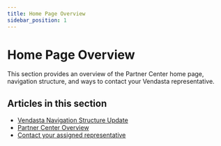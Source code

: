 ```yaml
---
title: Home Page Overview
sidebar_position: 1
---
```


# Home Page Overview

This section provides an overview of the Partner Center home page, navigation structure, and ways to contact your Vendasta representative.

## Articles in this section

- [Vendasta Navigation Structure Update](/partner-center/home-page-overview/vendasta-navigation-structure-update)
- [Partner Center Overview](/partner-center/home-page-overview/partner-center-overview)
- [Contact your assigned representative](/partner-center/home-page-overview/contact-your-assigned-representative)